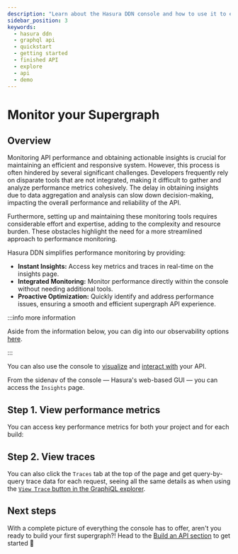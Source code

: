 ```yaml
---
description: "Learn about the Hasura DDN console and how to use it to explore a finished supergraph."
sidebar_position: 3
keywords:
  - hasura ddn
  - graphql api
  - quickstart
  - getting started
  - finished API
  - explore
  - api
  - demo
---
```



# Monitor your Supergraph

## Overview

Monitoring API performance and obtaining actionable insights is crucial for maintaining an efficient and responsive
system. However, this process is often hindered by several significant challenges. Developers frequently rely on
disparate tools that are not integrated, making it difficult to gather and analyze performance metrics cohesively. The
delay in obtaining insights due to data aggregation and analysis can slow down decision-making, impacting the overall
performance and reliability of the API.

Furthermore, setting up and maintaining these monitoring tools requires considerable effort and expertise, adding to the
complexity and resource burden. These obstacles highlight the need for a more streamlined approach to performance
monitoring.

Hasura DDN simplifies performance monitoring by providing:

- **Instant Insights:** Access key metrics and traces in real-time on the insights page.
- **Integrated Monitoring:** Monitor performance directly within the console without needing additional tools.
- **Proactive Optimization:** Quickly identify and address performance issues, ensuring a smooth and efficient
  supergraph API experience.

:::info more information

Aside from the information below, you can dig into our observability options [here](/observability/overview.mdx).

:::

You can also use the console to [visualize](/getting-started/explore/explore-your-api.mdx) and
[interact with](/getting-started/explore/interact.mdx) your API.

From the sidenav of the console — Hasura's web-based GUI — you can access the `Insights` page.

## Step 1. View performance metrics

You can access key performance metrics for both your project and for each build:

<Thumbnail src="/img/get-started/performance-overview.png" alt="A build's performance page" width="1000px" />

## Step 2. View traces

You can also click the `Traces` tab at the top of the page and get query-by-query trace data for each request, seeing
all the same details as when using the
[`View Trace` button in the GraphiQL explorer](/getting-started/explore/interact.mdx#traces).

<Thumbnail src="/img/get-started/traces-overview.png" alt="A build's traces page" width="1000px" />

## Next steps

With a complete picture of everything the console has to offer, aren't you ready to build your first supergraph?! Head
to the [Build an API section](/getting-started/build/prerequisites/) to get started 🎉
